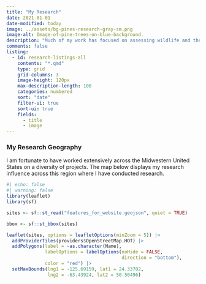 ```yaml
---
title: "My Research"
date: 2021-01-01
date-modified: today
image: ../assets/bg-pines-research-gray-sm.png
image-alt: Image-of-pine-trees-on-blue-background.
description: "Much of my work has focused on assessing wildlife and their habitats using geospatial tools and techniques aimed at applied conservation. This research has expanded both my technical skillset and my appreciation for science."
comments: false
listing:
  - id: research-listings-all
    contents: "*.qmd"
    type: grid
    grid-columns: 3
    image-height: 120px
    max-description-length: 100
    categories: numbered
    sort: "date"
    filter-ui: true  
    sort-ui: true
    fields: 
      - title
      - image
---
```



::: {#research-listings-all .listings-gallery}
:::


### My Research Geography

I am fortunate to have worked extensively across the Midwestern United States on a diversity of projects. The map below displays my research influence across this region where I have conducted research.


```r
#| echo: false
#| warning: false
library(leaflet)
library(sf)

sites <- sf::st_read("features_for_website.geojson", quiet = TRUE)

bbox <- sf::st_bbox(sites)

leaflet(sites, options = leafletOptions(minZoom = 5)) |> 
  addProviderTiles(providers$OpenStreetMap.HOT) |> 
  addPolygons(label = ~as.character(Name),
              labelOptions = labelOptions(noHide = FALSE,
                                          direction = "bottom"),
              color = "red") |> 
  setMaxBounds(lng1 = -125.69159, lat1 = 24.33702,
               lng2 = -63.43924, lat2 = 50.50496)
```


